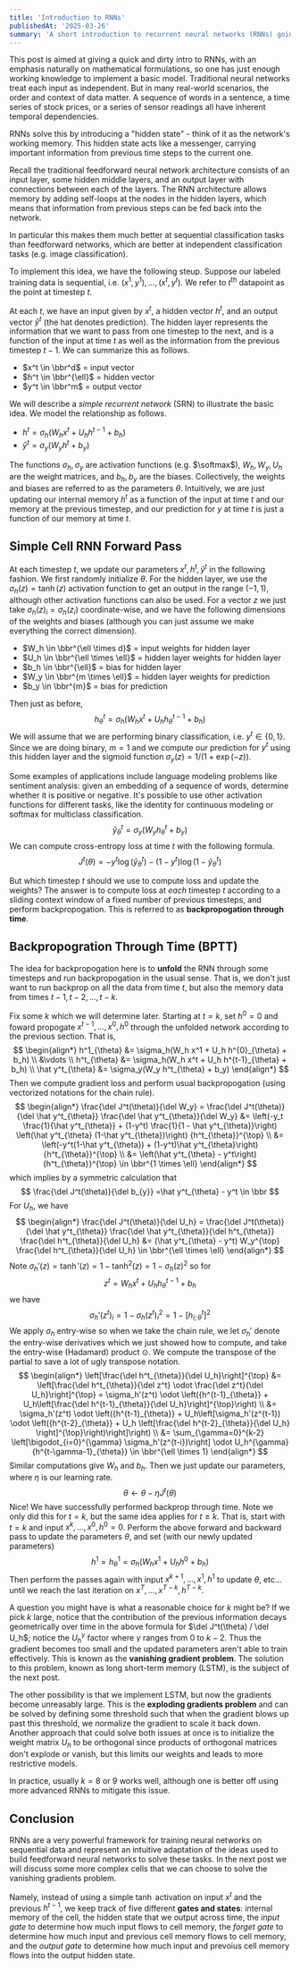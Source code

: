 ```yaml
---
title: 'Introduction to RNNs'
publishedAt: '2025-03-26'
summary: 'A short introduction to recurrent neural networks (RNNs) going over intuition, backprop, implementation, and problems like vanishing/exploding gradient.'
---
```


This post is aimed at giving a quick and dirty intro to RNNs, with an emphasis naturally on mathematical formulations, so one has just enough working knowledge to implement a basic model. Traditional neural networks treat each input as independent. But in many real-world scenarios, the order and context of data matter. A sequence of words in a sentence, a time series of stock prices, or a series of sensor readings all have inherent temporal dependencies.

RNNs solve this by introducing a "hidden state" - think of it as the network's working memory. This hidden state acts like a messenger, carrying important information from previous time steps to the current one. 

Recall the traditional feedforward neural network architecture consists of an input layer, some hidden middle layers, and an output layer with connections between each of the layers. The RNN architecture allows memory by adding self-loops at the nodes in the hidden layers, which means that information from previous steps can be fed back into the network.

In particular this makes them much better at sequential classification tasks than feedforward networks, which are better at independent classification tasks (e.g. image classification).

To implement this idea, we have the following steup. Suppose our labeled training data is sequential, i.e. $(x^1, y^1), \ldots, (x^t, y^t)$. We refer to $t^{\text{th}}$ datapoint as the point at timestep $t$.

At each $t$, we have an input given by $x^t$, a hidden vector $h^t$, and an output vector $\hat y^t$ (the hat denotes prediction). The hidden layer represents the information that we want to pass from one timestep to the next, and is a function of the input at time $t$ as well as the information from the previous timestep $t-1$. We can summarize this as follows.

- $x^t \in \bbr^d$ = input vector
- $h^t \in \bbr^{\ell}$ = hidden vector
- $y^t \in \bbr^m$ = output vector 

We will describe a *simple recurrent network* (SRN) to illustrate the basic idea. We model the relationship as follows.

- $h^t = \sigma_h(W_h x^t + U_h h^{t-1} + b_h)$
- $\hat y^t = \sigma_y(W_y h^t + b_y)$

The functions $\sigma_h, \sigma_y$ are activation functions (e.g. $\softmax$), $W_h, W_y, U_h$ are the weight matrices, and $b_h, b_y$ are the biases. Collectively, the weights and biases are referred to as the parameters $\theta$. Intuitively, we are just updating our internal memory $h^t$ as a function of the input at time $t$ and our memory at the previous timestep, and our prediction for $y$ at time $t$ is just a function of our memory at time $t$.

## Simple Cell RNN Forward Pass

At each timestep $t$, we update our parameters $x^t,h^t,\hat y^t$ in the following fashion. We first randomly initialize $\theta$. For the hidden layer, we use the $\sigma_h(z) = \tanh(z)$ activation function to get an output in the range $(-1,1)$, although other activation functions can also be used. For a vector $z$ we just take $\sigma_h(z)_i = \sigma_h(z_i)$ coordinate-wise, and we have the following dimensions of the weights and biases (although you can just assume we make everything the correct dimension).

- $W_h \in \bbr^{\ell \times d}$ = input weights for hidden layer
- $U_h \in \bbr^{\ell \times \ell}$ = hidden layer weights for hidden layer
- $b_h \in \bbr^{\ell}$ = bias for hidden layer
- $W_y \in \bbr^{m \times \ell}$ = hidden layer weights for prediction
- $b_y \in \bbr^{m}$ = bias for prediction

Then just as before,
$$
h^t_{\theta} = \sigma_h(W_{h} x^t + U_{h} h^{t-1}_{\theta} + b_h)
$$
We will assume that we are performing binary classification, i.e. $y^t \in \{0,1\}$. Since we are doing binary, $m=1$ and we compute our prediction for $y^t$ using this hidden layer and the sigmoid function $\sigma_y(z) = 1/(1+\exp(-z))$.

Some examples of applications include language modeling problems like sentiment analysis: given an embedding of a sequence of words, determine whether it is positive or negative. It's possible to use other activation functions for different tasks, like the identity for continuous modeling or softmax for multiclass classification.
$$
\hat y^t_{\theta} = \sigma_y(W_{y} h^t_{\theta} + b_y)
$$
We can compute cross-entropy loss at time $t$ with the following formula.
$$
J^t(\theta) = - y^t \log(\hat y^t_{\theta}) - (1-y^t) \log(1-\hat y^t_{\theta})
$$

But which timestep $t$ should we use to compute loss and update the weights? The answer is to compute loss at *each* timestep $t$ according to a sliding context window of a fixed number of previous timesteps, and perform backpropogation. This is referred to as **backpropogation through time**.

## Backpropogration Through Time (BPTT)

The idea for backpropogation here is to **unfold** the RNN through some timesteps and run backpropogation in the usual sense. That is, we don't just want to run backprop on all the data from time $t$, but also the memory data from times $t-1,t-2,\ldots, t-k$. 

Fix some $k$ which we will determine later. Starting at $t = k$, set $h^0 = 0$ and foward propogate $x^{t-1},\ldots,x^{0}, h^{0}$ through the unfolded network according to the previous section. That is,
$$
\begin{align*}
h^1_{\theta} &= \sigma_h(W_h x^1 + U_h h^{0}_{\theta} + b_h) \\
&\vdots \\
h^t_{\theta} &= \sigma_h(W_h x^t + U_h h^{t-1}_{\theta} + b_h) \\
\hat y^t_{\theta} &= \sigma_y(W_y h^t_{\theta} + b_y)
\end{align*}
$$
Then we compute gradient loss and perform usual backpropogation (using vectorized notations for the chain rule).
$$
\begin{align*}
\frac{\del J^t(\theta)}{\del W_y} = \frac{\del J^t(\theta)}{\del \hat y^t_{\theta}} \frac{\del \hat y^t_{\theta}}{\del W_y} &= \left(-y_t \frac{1}{\hat y^t_{\theta}} + (1-y^t) \frac{1}{1 - \hat y^t_{\theta}}\right) \left(\hat y^t_{\theta} (1-\hat y^t_{\theta})\right) {h^t_{\theta}}^{\top} \\
&= \left(-y^t(1-\hat y^t_{\theta}) + (1-y^t)\hat y^t_{\theta}\right){h^t_{\theta}}^{\top}  \\
&= \left(\hat y^t_{\theta} - y^t\right){h^t_{\theta}}^{\top}   \in \bbr^{1 \times \ell}
\end{align*}
$$
which implies by a symmetric calculation that
$$
\frac{\del J^t(\theta)}{\del b_{y}} =\hat y^t_{\theta} - y^t \in \bbr
$$
For $U_h$, we have
$$
\begin{align*}
\frac{\del J^t(\theta)}{\del U_h} = \frac{\del J^t(\theta)}{\del \hat y^t_{\theta}} \frac{\del \hat y^t_{\theta}}{\del h^t_{\theta}} \frac{\del h^t_{\theta}}{\del U_h} &= (\hat y^t_{\theta} - y^t) W_y^{\top} \frac{\del h^t_{\theta}}{\del U_h} \in \bbr^{\ell \times \ell}
\end{align*}
$$
Note $\sigma_h'(z) = \tanh'(z) = 1 - \tanh^2(z) = 1-\sigma_h(z)^2$ so for 
$$
z^t = W_h x^t + U_h h^{t-1}_{\theta} + b_h
$$
we have 
$$
\sigma_h'(z^t)_i = 1 - \sigma_h(z^t)_i^2 = 1 - [h^t_{i;\theta}]^2
$$
We apply $\sigma_h$ entry-wise so when we take the chain rule, we let $\sigma_h'$ denote the entry-wise derivatives which we just showed how to compute, and take the entry-wise (Hadamard) product $\odot$. We compute the transpose of the partial to save a lot of ugly transpose notation.
$$
\begin{align*}
\left[\frac{\del h^t_{\theta}}{\del U_h}\right]^{\top} 
&= \left[\frac{\del h^t_{\theta}}{\del z^t} \odot \frac{\del z^t}{\del U_h}\right]^{\top} 
=  \sigma_h'(z^t) \odot \left({h^{t-1}_{\theta}} + U_h\left[\frac{\del h^{t-1}_{\theta}}{\del U_h}\right]^{\top}\right) \\
&= \sigma_h'(z^t) \odot \left({h^{t-1}_{\theta}} + U_h\left[\sigma_h'(z^{t-1}) \odot \left({h^{t-2}_{\theta}} + U_h \left[\frac{\del h^{t-2}_{\theta}}{\del U_h} \right]^{\top}\right)\right]\right) \\
&= \sum_{\gamma=0}^{k-2} \left[\bigodot_{i=0}^{\gamma} \sigma_h'(z^{t-i})\right] \odot U_h^{\gamma}{h^{t-\gamma-1}_{\theta}} \in \bbr^{\ell \times 1}
\end{align*}
$$
Similar computations give $W_h$ and $b_h$. Then we just update our parameters, where $\eta$ is our learning rate.
$$
\theta \leftarrow \theta - \eta J^t(\theta)
$$
Nice! We have successfully performed backprop through time. Note we only did this for $t = k$, but the same idea applies for $t \geq k$. That is, start with $t = k$ and input $x^k, \ldots, x^0, h^0 = 0$. Perform the above forward and backward pass to update the parameters $\theta$, and set (with our newly updated parameters)
$$
h^1 = h^1_{\theta} = \sigma_h(W_h x^1 + U_h h^{0} + b_h)
$$
Then perform the passes again with input $x^{k+1}, \ldots, x^1, h^1$ to update $\theta$, etc... until we reach the last iteration on $x^T, \ldots, x^{T-k}, h^{T-k}$.

A question you might have is what a reasonable choice for $k$ might be? If we pick $k$ large, notice that the contribution of the previous information decays geometrically over time in the above formula for $\del J^t(\theta) / \del U_h$; notice the $U_h^{\gamma}$ factor where $\gamma$ ranges from $0$ to $k-2$. Thus the gradient becomes too small and the updated parameters aren't able to train effectively. This is known as the **vanishing gradient problem**. The solution to this problem, known as long short-term memory (LSTM), is the subject of the next post.

The other possibility is that we implement LSTM, but now the gradients become unreasably large. This is the **exploding gradients problem** and can be solved by defining some threshold such that when the gradient blows up past this threshold, we normalize the gradient to scale it back down. Another approach that could solve both issues at once is to initialize the weight matrix $U_h$ to be orthogonal since products of orthogonal matrices don't explode or vanish, but this limits our weights and leads to more restrictive models.

In practice, usually $k = 8$ or $9$ works well, although one is better off using more advanced RNNs to mitigate this issue.

## Conclusion

RNNs are a very powerful framework for training neural networks on sequential data and represent an intuitive adaptation of the ideas used to build feedforward neural networks to solve these tasks. In the next post we will discuss some more complex cells that we can choose to solve the vanishing gradients problem. 

Namely, instead of using a simple $\tanh$ activation on input $x^t$ and the previous $h^{t-1}$, we keep track of five different **gates and states**: internal memory of the cell, the hidden state that we output across time, the *input gate* to determine how much input flows to cell memory, the *forget gate* to determine how much input and previous cell memory flows to cell memory, and the *output gate* to determine how much input and prevoius cell memory flows into the output hidden state.